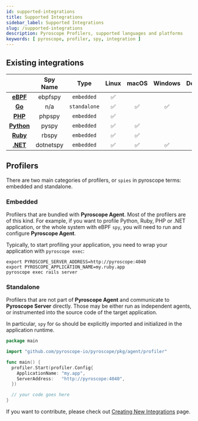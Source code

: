 ```yaml
---
id: supported-integrations
title: Supported Integrations
sidebar_label: Supported Integrations
slug: /supported-integrations
description: Pyroscope Profilers, supported languages and platforms
keywords: [ pyroscope, profiler, spy, integration ]
---
```


## Existing integrations

|                      | Spy Name     | Type         | Linux | macOS | Windows | Docker |
|:--------------------:|:------------:|:------------:|:-----:|:-----:|:-------:|:------:|
| [**eBPF**](ebpf)     | ebpfspy      | `embedded`   |   ✅  |       |         |   ✅   |
| [**Go**](golang)     | n/a          | `standalone` |   ✅  |   ✅  |    ✅   |   ✅   |
| [**PHP**](php)       | phpspy       | `embedded`   |   ✅  |       |         |   ✅   |
| [**Python**](python) | pyspy        | `embedded`   |   ✅  |   ✅  |         |   ✅   |
| [**Ruby**](ruby)     | rbspy        | `embedded`   |   ✅  |   ✅  |         |   ✅   |
| [**.NET**](dotnet)   | dotnetspy    | `embedded`   |   ✅  |   ✅  |    ✅   |   ✅   |


## Profilers

There are two main categories of profilers, or `spies` in pyroscope terms: embedded and standalone.

### Embedded

Profilers that are bundled with **Pyroscope Agent**. Most of the profilers are of this kind. For example, if you
want to profile Python, Ruby, PHP or .NET application, or the whole system with eBPF `spy`, you will need to run and
configure **Pyroscope Agent**.

Typically, to start profiling your application, you need to wrap your application with `pyroscope exec`:
```shell
export PYROSCOPE_SERVER_ADDRESS=http://pyroscope:4040
export PYROSCOPE_APPLICATION_NAME=my.ruby.app
pyroscope exec rails server
```

### Standalone

Profilers that are not part of **Pyroscope Agent** and communicate to **Pyroscope Server** directly. Those may be either
run as independent agents, or instrumented into the source code of the target application.

In particular, `spy` for `Go` should be explicitly imported and initialized in the application runtime.
```go
package main

import "github.com/pyroscope-io/pyroscope/pkg/agent/profiler"

func main() {
  profiler.Start(profiler.Config{
    ApplicationName: "my.app",
    ServerAddress:   "http://pyroscope:4040",
  })

  // your code goes here
}
```

If you want to contribute, please check out [Creating New Integrations](new-integrations) page.
